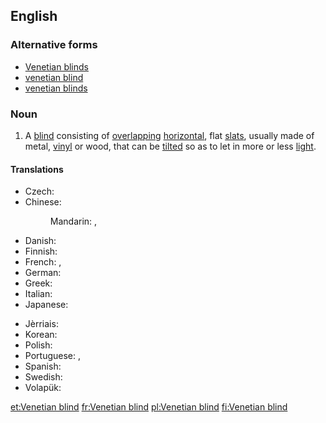 ==English==
{{wikipedia}}

===Alternative forms===
* [[Venetian blinds]]
* [[venetian blind]]
* [[venetian blinds]]

===Noun===
{{en-noun|head=[[Venetian]] [[blind]]}}

# A [[blind]] consisting of [[overlapping]] [[horizontal]], flat [[slat]]s, usually made of metal, [[vinyl]] or wood, that can be [[tilt]]ed so as to let in more or less [[light]].

====Translations====
{{trans-top|blind consisting of overlapping horizontal slats}}
* Czech: {{t-|cs|žaluzie|f-p}}
* Chinese: 
*: Mandarin: {{t|cmn|百葉窗|sc=Hani}}, {{t|cmn|百叶窗|tr=bǎiyèchuāng|sc=Hani}}
* Danish: {{t-|da|persienne|c}}
* Finnish: {{t-|fi|sälekaihdin}}
* French: {{t+|fr|store vénitien|m}}, {{t+|fr|jalousie|f}}
* German: {{t+|de|Jalousie|f}}
* Greek: {{t+|el|παντζούρι|n|tr=pantzoúri}}
* Italian: {{t+|it|veneziana|f}}
* Japanese: {{t-|ja|ブラインド|sc=Jpan|tr=buraindo}}
{{trans-mid}}
* Jèrriais: {{tø|roa-jer|vénitienne|f}}
* Korean: {{t-|ko|베네치안 블라인드|sc=Kore|tr=benechian beullaindeu}}
* Polish: {{t+|pl|żaluzja}}
* Portuguese: {{t+|pt|persiana|f}}, {{t-|pt|veneziana|f}}
* Spanish: {{t+|es|persiana|f}}
* Swedish: {{t+|sv|persienn}}
* Volapük: {{t-|vo|jalusid}}
{{trans-bottom}}

[[et:Venetian blind]]
[[fr:Venetian blind]]
[[pl:Venetian blind]]
[[fi:Venetian blind]]